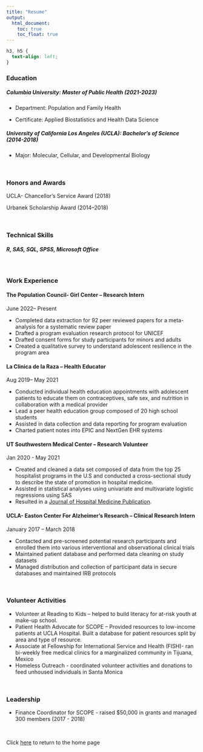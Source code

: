 ```yaml
---
title: "Resume"
output: 
  html_document:
    toc: true
    toc_float: true
---
```


```css
h3, h5 {
  text-align: left;
}
```
### Education
##### **Columbia University**: Master of Public Health (2021-2023)
* Department: Population and Family Health

* Certificate: Applied Biostatistics and Health Data Science 

##### **University of California Los Angeles (UCLA)**: Bachelor's of Science (2014-2018)
* Major: Molecular, Cellular, and Developmental Biology

<p>&nbsp;</p>
### Honors and Awards
UCLA- Chancellor's Service Award (2018)

Urbanek Scholarship Award (2014–2018)
<p>&nbsp;</p>
### Technical Skills
##### R, SAS, SQL, SPSS, Microsoft Office 
<p>&nbsp;</p>
### Work Experience

#### **The Population Council- Girl Center** – Research Intern  
June 2022– Present

* Completed data extraction for 92 peer reviewed papers for a meta-analysis for a systematic review paper
* Drafted a program evaluation research protocol for UNICEF
* Drafted consent forms for study participants for minors and adults 
* Created a qualitative survey to understand adolescent resilience in the program area 

#### **La Clinica de la Raza** – Health Educator 
Aug 2019– May 2021

* Conducted individual health education appointments with adolescent patients to educate them on contraceptives, safe sex, and nutrition in collaboration with a medical provider 
* Lead a peer health education group composed of 20 high school students 
* Assisted in data collection and data reporting for program evaluation 
* Charted patient notes into EPIC and NextGen EHR systems 

#### **UT Southwestern Medical Center** – Research Volunteer
Jan 2020 - May 2021

* Created and cleaned a data set composed of data from the top 25 hospitalist programs in the U.S and conducted a cross-sectional study to describe the state of promotion in hospital medicine. 
*	Assisted in statistical analyses using univariate and multivariate logistic regressions using SAS 
*	Resulted in a [Journal of Hospital Medicine Publication](https://shmpublications.onlinelibrary.wiley.com/doi/10.1002/jhm.12894).

#### **UCLA- Easton Center For Alzheimer's Research** – Clinical Research Intern
January 2017 – March 2018

*	Contacted and pre-screened potential research participants and enrolled them into various interventional and observational clinical trials 
*	Maintained patient database and performed data cleaning on study datasets  
*	Managed distribution and collection of participant data in secure databases and maintained IRB protocols 
<p>&nbsp;</p>

### Volunteer Activities

* Volunteer at Reading to Kids – helped to build literacy for at-risk youth at make-up school. 
* Patient Health Advocate for SCOPE – Provided resources to low-income patients at UCLA Hospital. Built a database for patient resources split by area and type of resource. 
* Associate at Fellowship for International Service and Health (FISH)- ran bi-weekly free medical clinics for a marginalized community in Tijuana, Mexico 
* Homeless Outreach - coordinated volunteer activities and donations to feed unhoused individuals in Santa Monica
<p>&nbsp;</p>

### Leadership

* Finance Coordinator for SCOPE - raised $50,000 in grants and managed 300 members (2017 - 2018)

<p>&nbsp;</p>
Click [here](index.html) to return to the home page

